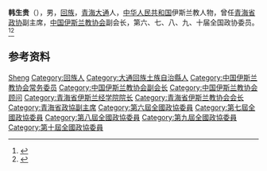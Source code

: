 '''韩生贵'''（{{bd|1927年|11月|2012年|12月28日}}），男，[[回族|回族]]，[[青海|青海]][[大通县|大通]]人，[[中华人民共和国|中华人民共和国]]伊斯兰教人物，曾任[[青海省政协|青海省政协]]副主席，[[中国伊斯兰教协会|中国伊斯兰教协会]]副会长，第六、七、八、九、十届全国政协委员。<ref>{{Cite book|title=中华人民共和国职官志|author=何虎生, 李耀东, 向常福主编|publisher=中国社会出版社|year=2003|isbn=9787800883934|location=北京|pages=}}</ref><ref>{{Cite web|title=韩生贵同志生平|url=http://cpc.people.com.cn/n/2012/1230/c87393-20058601.html|accessdate=2020-09-07|work=青海日报|archive-date=2013-01-25|archive-url=https://web.archive.org/web/20130125172813/http://cpc.people.com.cn/n/2012/1230/c87393-20058601.html|dead-url=no}}</ref>

== 参考资料 ==
{{reflist}}

{{中国人物小作品}}
{{Navboxes
| title  = 韩生贵在[[中国伊斯兰教协会|中国伊斯兰教协会]]的职务
| list1  =
{{中国伊斯兰教协会第七届委员会}}
{{中国伊斯兰教协会第八届委员会}}
{{中国伊斯兰教协会第九届委员会}}
}}

{{Authority control}}
{{DEFAULTSORT:Han韩}}
[[Category:韩姓|Sheng]]
[[Category:回族人|Category:回族人]]
[[Category:大通回族土族自治縣人|Category:大通回族土族自治縣人]]
[[Category:中国伊斯兰教协会常务委员|Category:中国伊斯兰教协会常务委员]]
[[Category:中国伊斯兰教协会副会长|Category:中国伊斯兰教协会副会长]]
[[Category:中国伊斯兰教协会顾问|Category:中国伊斯兰教协会顾问]]
[[Category:青海省伊斯兰经学院院长|Category:青海省伊斯兰经学院院长]]
[[Category:青海省伊斯兰教协会会长|Category:青海省伊斯兰教协会会长]]
[[Category:青海省政協副主席|Category:青海省政協副主席]]
[[Category:第六屆全國政協委員|Category:第六屆全國政協委員]]
[[Category:第七屆全國政協委員|Category:第七屆全國政協委員]]
[[Category:第八屆全國政協委員|Category:第八屆全國政協委員]]
[[Category:第九屆全國政協委員|Category:第九屆全國政協委員]]
[[Category:第十屆全國政協委員|Category:第十屆全國政協委員]]